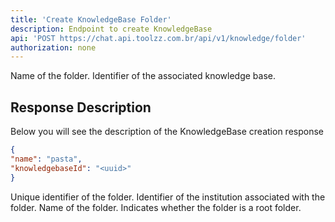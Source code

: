 ```yaml
---
title: 'Create KnowledgeBase Folder'
description: Endpoint to create KnowledgeBase 
api: 'POST https://chat.api.toolzz.com.br/api/v1/knowledge/folder'
authorization: none
---
```

<Expandable title="Request">
<ResponseField name="name" type="string" required>
  Name of the folder.
</ResponseField>
<ResponseField name="knowledgebaseId" type="uuid" required>
  Identifier of the associated knowledge base.
</ResponseField>
</Expandable>

## Response Description 
Below you will see the description of the KnowledgeBase creation response

<RequestExample>

```json Request
{
"name": "pasta",
"knowledgebaseId": "<uuid>"
}
```
</RequestExample>

<ResponseField name="id" type="uuid" required>
  Unique identifier of the folder.
</ResponseField>
<ResponseField name="institutionId" type="uuid" required>
  Identifier of the institution associated with the folder.
</ResponseField>
<ResponseField name="name" type="string" required>
  Name of the folder.
</ResponseField>
<ResponseField name="isRoot" type="boolean" required>
  Indicates whether the folder is a root folder.
</ResponseField>





